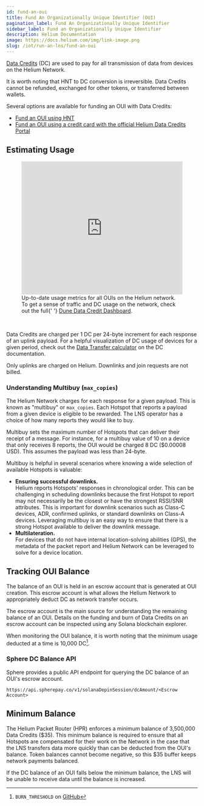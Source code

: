 ```yaml
---
id: fund-an-oui
title: Fund An Organizationally Unique Identifier (OUI)
pagination_label: Fund An Organizationally Unique Identifier
sidebar_label: Fund an Organizationally Unique Identifier
description: Helium Documentation
image: https://docs.helium.com/img/link-image.png
slug: /iot/run-an-lns/fund-an-oui
---
```


[Data Credits](/tokens/data-credit) (DC) are used to pay for all transmission of data from devices
on the Helium Network.

It is worth noting that HNT to DC conversion is irreversible. Data Credits cannot be refunded,
exchanged for other tokens, or transferred between wallets.

Several options are available for funding an OUI with Data Credits:

- [Fund an OUI using HNT](/iot/run-an-lns/fund-an-oui-using-hnt)
- [Fund an OUI using a credit card with the official Helium Data Credits Portal](/tokens/data-credit-portal)

## Estimating Usage

<figure className="screensnippet-wrapper">
  <iframe
    src="https://dune.com/embeds/2608923/4325514"
    frameborder="0"
    width="100%"
    height="350px"
  ></iframe>
  <figcaption>
    Up-to-date usage metrics for all OUIs on the Helium network. <br /> To get a sense of traffic
    and DC usage on the network, check out the full{' '}
    <a href="https://dune.com/helium-foundation/helium-data-credits">Dune Data Credit Dashboard</a>.
  </figcaption>
</figure>
<br />

Data Credits are charged per 1 DC per 24-byte increment for each response of an uplink payload. For
a helpful visualization of DC usage of devices for a given period, check out the
[Data Transfer calculator](/tokens/data-credit/#data-transfer-calculator) on the DC documentation.

Only uplinks are charged on Helium. Downlinks and join requests are not billed.

### Understanding Multibuy (`max_copies`)

The Helium Network charges for each response for a given payload. This is known as "multibuy" or
`max_copies`. Each Hotspot that reports a payload from a given device is eligible to be rewarded.
The LNS operator has a choice of how many reports they would like to buy.

Multibuy sets the maximum number of Hotspots that can deliver their receipt of a message. For
instance, for a multibuy value of 10 on a device that only receives 8 reports, the OUI would be
charged 8 DC ($0.00008 USD). This assumes the payload was less than 24-byte.

Multibuy is helpful in several scenarios where knowing a wide selection of available Hotspots is
valuable:

- **Ensuring successful downlinks.**  
  Helium reports Hotspots' responses in chronological order. This can be challenging in scheduling
  downlinks because the first Hotspot to report may not necessarily be the closest or have the
  strongest RSSI/SNR attributes. This is important for downlink scenarios such as Class-C devices,
  ADR, confirmed uplinks, or standard downlinks on Class-A devices. Leveraging multibuy is an easy
  way to ensure that there is a strong Hotspot available to deliver the downlink message.
- **Multilateration.**  
  For devices that do not have internal location-solving abilities (GPS), the metadata of the packet
  report and Helium Network can be leveraged to solve for a device location.

## Tracking OUI Balance

The balance of an OUI is held in an escrow account that is generated at OUI creation. This escrow
account is what allows the Helium Network to appropriately deduct DC as network transfer occurs.

The escrow account is the main source for understanding the remaining balance of an OUI. Details on
the funding and burn of Data Credits on an escrow account can be inspected using any Solana
blockchain explorer.

When monitoring the OUI balance, it is worth noting that the minimum usage deducted at a time is
10,000 DC[^1].

[^1]:
    `BURN_THRESHOLD` on
    [GitHub](https://github.com/helium/oracles/blob/7c9f5b4e6f8e47be80eaf3c6cb4cc703373246ef/iot_packet_verifier/src/pending_burns.rs#L32)

### Sphere DC Balance API

Sphere provides a public API endpoint for querying the DC balance of an OUI's escrow account.

```
https://api.spherepay.co/v1/solanaDepinSession/dcAmount/<Escrow Account>
```

## Minimum Balance

The Helium Packet Router (HPR) enforces a minimum balance of 3,500,000 Data Credits ($35). This
minimum balance is required to ensure that all Hotspots are compensated for their work on the
Network in the case that the LNS transfers data more quickly than can be deducted from the OUI's
balance. Token balances cannot become negative, so this $35 buffer keeps network payments balanced.

If the DC balance of an OUI falls below the minimum balance, the LNS will be unable to receive data
until the balance is increased.
